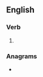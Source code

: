 ==English==

===Verb===
{{head|en|verb form}}

# {{en-third-person singular of|suffocate}}

===Anagrams===
* {{anagrams|en|a=aceffosstu|offuscates}}